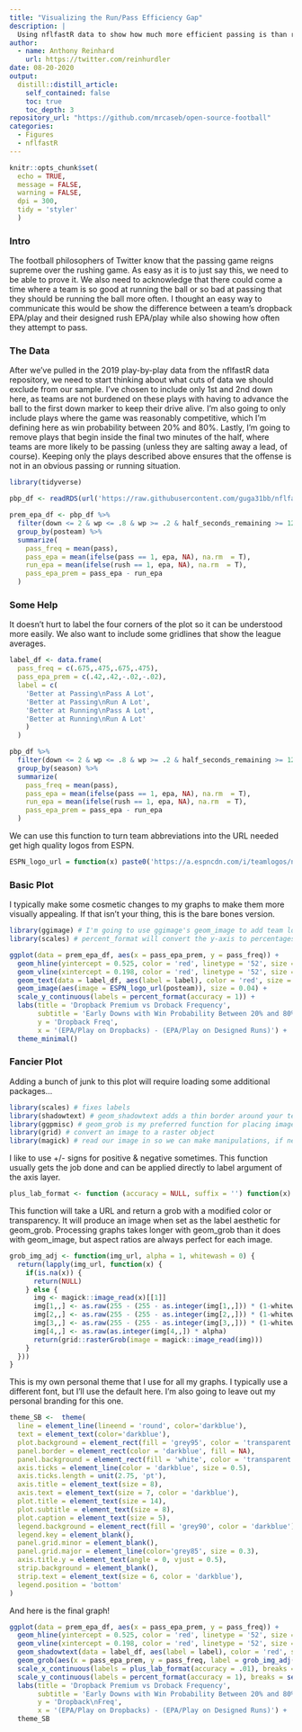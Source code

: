 ```yaml
---
title: "Visualizing the Run/Pass Efficiency Gap"
description: |
  Using nflfastR data to show how much more efficient passing is than rushing at the team level
author:
  - name: Anthony Reinhard
    url: https://twitter.com/reinhurdler
date: 08-20-2020
output:
  distill::distill_article:
    self_contained: false
    toc: true
    toc_depth: 3
repository_url: "https://github.com/mrcaseb/open-source-football"
categories:
  - Figures
  - nflfastR
---
```


```r
knitr::opts_chunk$set(
  echo = TRUE, 
  message = FALSE, 
  warning = FALSE, 
  dpi = 300, 
  tidy = 'styler'
  )
```
### Intro

The football philosophers of Twitter know that the passing game reigns supreme over the rushing game. As easy as it is to just say this, we need to be able to prove it. We also need to acknowledge that there could come a time where a team is so good at running the ball or so bad at passing that they should be running the ball more often. I thought an easy way to communicate this would be show the difference between a team's dropback EPA/play and their designed rush EPA/play while also showing how often they attempt to pass.

### The Data

After we've pulled in the 2019 play-by-play data from the nflfastR data repository, we need to start thinking about what cuts of data we should exclude from our sample. I've chosen to include only 1st and 2nd down here, as teams are not burdened on these plays with having to advance the ball to the first down marker to keep their drive alive. I'm also going to only include plays where the game was reasonably competitive, which I'm defining here as win probability between 20% and 80%. Lastly, I'm going to remove plays that begin inside the final two minutes of the half, where teams are more likely to be passing (unless they are salting away a lead, of course). Keeping only the plays described above ensures that the offense is not in an obvious passing or running situation.
``` r
library(tidyverse)

pbp_df <- readRDS(url('https://raw.githubusercontent.com/guga31bb/nflfastR-data/master/data/play_by_play_2019.rds'))

prem_epa_df <- pbp_df %>% 
  filter(down <= 2 & wp <= .8 & wp >= .2 & half_seconds_remaining >= 120) %>% 
  group_by(posteam) %>% 
  summarize(
    pass_freq = mean(pass),
    pass_epa = mean(ifelse(pass == 1, epa, NA), na.rm  = T),
    run_epa = mean(ifelse(rush == 1, epa, NA), na.rm  = T),
    pass_epa_prem = pass_epa - run_epa
  )
```

### Some Help

It doesn't hurt to label the four corners of the plot so it can be understood more easily. We also want to include some gridlines that show the league averages.
``` r
label_df <- data.frame(
  pass_freq = c(.675,.475,.675,.475),
  pass_epa_prem = c(.42,.42,-.02,-.02),
  label = c(
    'Better at Passing\nPass A Lot',
    'Better at Passing\nRun A Lot',
    'Better at Running\nPass A Lot',
    'Better at Running\nRun A Lot'
    )
  )

pbp_df %>% 
  filter(down <= 2 & wp <= .8 & wp >= .2 & half_seconds_remaining >= 120) %>% 
  group_by(season) %>% 
  summarize(
    pass_freq = mean(pass),
    pass_epa = mean(ifelse(pass == 1, epa, NA), na.rm  = T),
    run_epa = mean(ifelse(rush == 1, epa, NA), na.rm  = T),
    pass_epa_prem = pass_epa - run_epa
  )
```

We can use this function to turn team abbreviations into the URL needed get high quality logos from ESPN. 
``` r
ESPN_logo_url = function(x) paste0('https://a.espncdn.com/i/teamlogos/nfl/500/',x,'.png')
```

### Basic Plot

I typically make some cosmetic changes to my graphs to make them more visually appealing. If that isn't your thing, this is the bare bones version.
```r
library(ggimage) # I'm going to use ggimage's geom_image to add team logos here
library(scales) # percent_format will convert the y-axis to percentages

ggplot(data = prem_epa_df, aes(x = pass_epa_prem, y = pass_freq)) +
  geom_hline(yintercept = 0.525, color = 'red', linetype = '52', size = 0.2) +
  geom_vline(xintercept = 0.198, color = 'red', linetype = '52', size = 0.2) +
  geom_text(data = label_df, aes(label = label), color = 'red', size = 1.5) +
  geom_image(aes(image = ESPN_logo_url(posteam)), size = 0.04) +
  scale_y_continuous(labels = percent_format(accuracy = 1)) +
  labs(title = 'Dropback Premium vs Droback Frequency',
       subtitle = 'Early Downs with Win Probability Between 20% and 80% Outside of Last\nTwo Minutes of The Half',
       y = 'Dropback Freq',
       x = '(EPA/Play on Dropbacks) - (EPA/Play on Designed Runs)') +
  theme_minimal()

```

### Fancier Plot

Adding a bunch of junk to this plot will require loading some additional packages...
``` r
library(scales) # fixes labels
library(shadowtext) # geom_shadowtext adds a thin border around your text, making it more readable
library(ggpmisc) # geom_grob is my preferred function for placing images on plots
library(grid) # convert an image to a raster object
library(magick) # read our image in so we can make manipulations, if needed
```

I like to use +/- signs for positive & negative sometimes. This function usually gets the job done and can be applied directly to label argument of the axis layer.
``` r
plus_lab_format <- function (accuracy = NULL, suffix = '') function(x) plus_lab(x, accuracy = accuracy, suffix = suffix)
```

This function will take a URL and return a grob with a modified color or transparency. It will produce an image when set as the label aesthetic for geom_grob. Processing graphs takes longer with geom_grob than it does with geom_image, but aspect ratios are always perfect for each image.
``` r
grob_img_adj <- function(img_url, alpha = 1, whitewash = 0) {
  return(lapply(img_url, function(x) {
    if(is.na(x)) {
      return(NULL)
    } else {     
      img <- magick::image_read(x)[[1]]
      img[1,,] <- as.raw(255 - (255 - as.integer(img[1,,])) * (1-whitewash))
      img[2,,] <- as.raw(255 - (255 - as.integer(img[2,,])) * (1-whitewash))
      img[3,,] <- as.raw(255 - (255 - as.integer(img[3,,])) * (1-whitewash))
      img[4,,] <- as.raw(as.integer(img[4,,]) * alpha)
      return(grid::rasterGrob(image = magick::image_read(img)))
    }
  }))
}
```

This is my own personal theme that I use for all my graphs. I typically use a different font, but I'll use the default here. I'm also going to leave out my personal branding for this one.
``` r
theme_SB <-  theme(
  line = element_line(lineend = 'round', color='darkblue'),
  text = element_text(color='darkblue'),
  plot.background = element_rect(fill = 'grey95', color = 'transparent'),
  panel.border = element_rect(color = 'darkblue', fill = NA),
  panel.background = element_rect(fill = 'white', color = 'transparent'),
  axis.ticks = element_line(color = 'darkblue', size = 0.5),
  axis.ticks.length = unit(2.75, 'pt'),
  axis.title = element_text(size = 8),
  axis.text = element_text(size = 7, color = 'darkblue'),
  plot.title = element_text(size = 14),
  plot.subtitle = element_text(size = 8),
  plot.caption = element_text(size = 5),
  legend.background = element_rect(fill = 'grey90', color = 'darkblue'),
  legend.key = element_blank(),
  panel.grid.minor = element_blank(),
  panel.grid.major = element_line(color='grey85', size = 0.3),
  axis.title.y = element_text(angle = 0, vjust = 0.5),
  strip.background = element_blank(),
  strip.text = element_text(size = 6, color = 'darkblue'),
  legend.position = 'bottom'
) 
```

And here is the final graph!
```r
ggplot(data = prem_epa_df, aes(x = pass_epa_prem, y = pass_freq)) +
  geom_hline(yintercept = 0.525, color = 'red', linetype = '52', size = 0.2) +
  geom_vline(xintercept = 0.198, color = 'red', linetype = '52', size = 0.2) +
  geom_shadowtext(data = label_df, aes(label = label), color = 'red', size = 1.5, bg.color = 'white', bg.r = 0.2) +
  geom_grob(aes(x = pass_epa_prem, y = pass_freq, label = grob_img_adj(ESPN_logo_url(posteam), alpha = 0.7), vp.height = 0.06)) +
  scale_x_continuous(labels = plus_lab_format(accuracy = .01), breaks = seq(-1,1,.1), limits = c(-0.1,0.5), expand = expansion(mult = c(0.02,0.02))) +
  scale_y_continuous(labels = percent_format(accuracy = 1), breaks = seq(0,1,.05), limits = c(.45,.7), expand = expansion(mult = c(0.03,0.03))) +
  labs(title = 'Dropback Premium vs Droback Frequency',
       subtitle = 'Early Downs with Win Probability Between 20% and 80% Outside of Last Two\nMinutes of The Half',
       y = 'Dropback\nFreq',
       x = '(EPA/Play on Dropbacks) - (EPA/Play on Designed Runs)') +
  theme_SB
```
